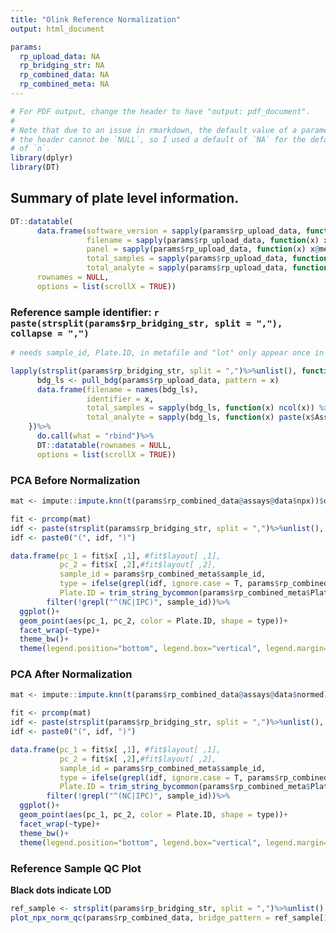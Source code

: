 ```yaml
---
title: "Olink Reference Normalization"
output: html_document

params:
  rp_upload_data: NA
  rp_bridging_str: NA
  rp_combined_data: NA
  rp_combined_meta: NA
---
```


```r
# For PDF output, change the header to have "output: pdf_document".
#
# Note that due to an issue in rmarkdown, the default value of a parameter in
# the header cannot be `NULL`, so I used a default of `NA` for the default value
# of `n`.
library(dplyr)
library(DT)
```


## Summary of plate level information.


```r
DT::datatable(
      data.frame(software_version = sapply(params$rp_upload_data, function(x) x@metadata$software_version) %>% unlist(),
                 filename = sapply(params$rp_upload_data, function(x) x$file_name[1]) %>% unlist(),
                 panel = sapply(params$rp_upload_data, function(x) x@metadata$panel)%>% unlist(),
                 total_samples = sapply(params$rp_upload_data, function(x) ncol(x)) %>% unlist(),
                 total_analyte = sapply(params$rp_upload_data, function(x) nrow(x)) %>% unlist()),
      rownames = NULL,
      options = list(scrollX = TRUE))
```
 
### Reference sample identifier: `r paste(strsplit(params$rp_bridging_str, split = ","), collapse = ",")`

```r
# needs sample_id, Plate.ID, in metafile and "lot" only appear once in column names

lapply(strsplit(params$rp_bridging_str, split = ",")%>%unlist(), function(x){
      bdg_ls <- pull_bdg(params$rp_upload_data, pattern = x)
      data.frame(filename = names(bdg_ls),
                 identifier = x,
                 total_samples = sapply(bdg_ls, function(x) ncol(x)) %>% unlist(),
                 total_analyte = sapply(bdg_ls, function(x) paste(x$Assay, collapse = ",")) %>% unlist())
    })%>%
      do.call(what = "rbind")%>%
      DT::datatable(rownames = NULL,
      options = list(scrollX = TRUE))

```

### PCA Before Normalization 

```r
mat <- impute::impute.knn(t(params$rp_combined_data@assays@data$npx))$data

fit <- prcomp(mat)
idf <- paste(strsplit(params$rp_bridging_str, split = ",")%>%unlist(), collapse = "|")
idf <- paste0("(", idf, ")")

data.frame(pc_1 = fit$x[ ,1], #fit$layout[ ,1],
           pc_2 = fit$x[ ,2],#fit$layout[ ,2],
           sample_id = params$rp_combined_meta$sample_id,
           type = ifelse(grepl(idf, ignore.case = T, params$rp_combined_meta$sample_id), "Ref", "Study_Sample"),
           Plate.ID = trim_string_bycommon(params$rp_combined_meta$Plate.ID, split = "_"))%>%
        filter(!grepl("^(NC|IPC)", sample_id))%>%
  ggplot()+
  geom_point(aes(pc_1, pc_2, color = Plate.ID, shape = type))+
  facet_wrap(~type)+
  theme_bw()+
  theme(legend.position="bottom", legend.box="vertical", legend.margin=margin())
```

### PCA After Normalization 

```r
mat <- impute::impute.knn(t(params$rp_combined_data@assays@data$normed))$data

fit <- prcomp(mat)
idf <- paste(strsplit(params$rp_bridging_str, split = ",")%>%unlist(), collapse = "|")
idf <- paste0("(", idf, ")")

data.frame(pc_1 = fit$x[ ,1], #fit$layout[ ,1],
           pc_2 = fit$x[ ,2],#fit$layout[ ,2],
           sample_id = params$rp_combined_meta$sample_id,
           type = ifelse(grepl(idf, ignore.case = T, params$rp_combined_meta$sample_id), "Ref", "Study_Sample"),
           Plate.ID = trim_string_bycommon(params$rp_combined_meta$Plate.ID, split = "_"))%>%
        filter(!grepl("^(NC|IPC)", sample_id))%>%
  ggplot()+
  geom_point(aes(pc_1, pc_2, color = Plate.ID, shape = type))+
  facet_wrap(~type)+
  theme_bw()+
  theme(legend.position="bottom", legend.box="vertical", legend.margin=margin())
```

### Reference Sample QC Plot

**Black dots indicate LOD**       

```r
ref_sample <- strsplit(params$rp_bridging_str, split = ",")%>%unlist()
plot_npx_norm_qc(params$rp_combined_data, bridge_pattern = ref_sample[1])$all
```

